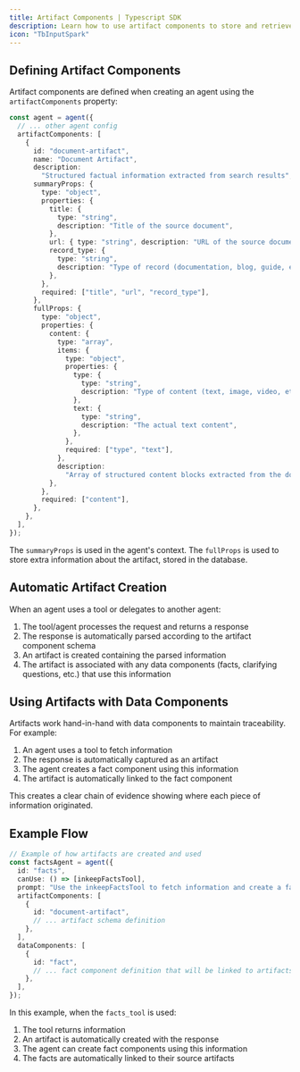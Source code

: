 ```yaml
---
title: Artifact Components | Typescript SDK
description: Learn how to use artifact components to store and retrieve data from the agent
icon: "TbInputSpark"
---
```


<Snippet file="multi-agent-framework/artifacts.mdx" />

## Defining Artifact Components

Artifact components are defined when creating an agent using the `artifactComponents` property:

```typescript
const agent = agent({
  // ... other agent config
  artifactComponents: [
    {
      id: "document-artifact",
      name: "Document Artifact",
      description:
        "Structured factual information extracted from search results",
      summaryProps: {
        type: "object",
        properties: {
          title: {
            type: "string",
            description: "Title of the source document",
          },
          url: { type: "string", description: "URL of the source document" },
          record_type: {
            type: "string",
            description: "Type of record (documentation, blog, guide, etc.)",
          },
        },
        required: ["title", "url", "record_type"],
      },
      fullProps: {
        type: "object",
        properties: {
          content: {
            type: "array",
            items: {
              type: "object",
              properties: {
                type: {
                  type: "string",
                  description: "Type of content (text, image, video, etc.)",
                },
                text: {
                  type: "string",
                  description: "The actual text content",
                },
              },
              required: ["type", "text"],
            },
            description:
              "Array of structured content blocks extracted from the document",
          },
        },
        required: ["content"],
      },
    },
  ],
});
```

The `summaryProps` is used in the agent's context. The `fullProps` is used to store extra information about the artifact, stored in the database.

## Automatic Artifact Creation

When an agent uses a tool or delegates to another agent:

1. The tool/agent processes the request and returns a response
2. The response is automatically parsed according to the artifact component schema
3. An artifact is created containing the parsed information
4. The artifact is associated with any data components (facts, clarifying questions, etc.) that use this information

## Using Artifacts with Data Components

Artifacts work hand-in-hand with data components to maintain traceability. For example:

1. An agent uses a tool to fetch information
2. The response is automatically captured as an artifact
3. The agent creates a fact component using this information
4. The artifact is automatically linked to the fact component

This creates a clear chain of evidence showing where each piece of information originated.

## Example Flow

```typescript
// Example of how artifacts are created and used
const factsAgent = agent({
  id: "facts",
  canUse: () => [inkeepFactsTool],
  prompt: "Use the inkeepFactsTool to fetch information and create a fact component followed by an artifact component.",
  artifactComponents: [
    {
      id: "document-artifact",
      // ... artifact schema definition
    },
  ],
  dataComponents: [
    {
      id: "fact",
      // ... fact component definition that will be linked to artifacts
    },
  ],
});
```

In this example, when the `facts_tool` is used:

1. The tool returns information
2. An artifact is automatically created with the response
3. The agent can create fact components using this information
4. The facts are automatically linked to their source artifacts
